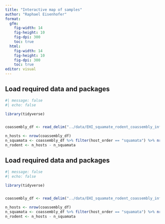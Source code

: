 ```yaml
---
title: "Interactive map of samples"
author: "Raphael Eisenhofer"
format: 
  gfm:
    fig-width: 14
    fig-height: 10
    fig-dpi: 300
    toc: true
  html:
    fig-width: 14
    fig-height: 10
    fig-dpi: 300
    toc: true
editor: visual
---
```


## Load required data and packages

```r
#| message: false
#| echo: false

library(tidyverse)


coassembly_df <- read_delim("../data/EHI_squamate_rodent_coassembly_info.txt")

n_hosts <- nrow(coassembly_df)
n_squamata <- coassembly_df %>% filter(host_order == "squamata") %>% nrow(.)
n_rodent <- n_hosts - n_squamata
```

## Load required data and packages

```r
#| message: false
#| echo: false

library(tidyverse)


coassembly_df <- read_delim("../data/EHI_squamate_rodent_coassembly_info.txt")

n_hosts <- nrow(coassembly_df)
n_squamata <- coassembly_df %>% filter(host_order == "squamata") %>% nrow(.)
n_rodent <- n_hosts - n_squamata
```
